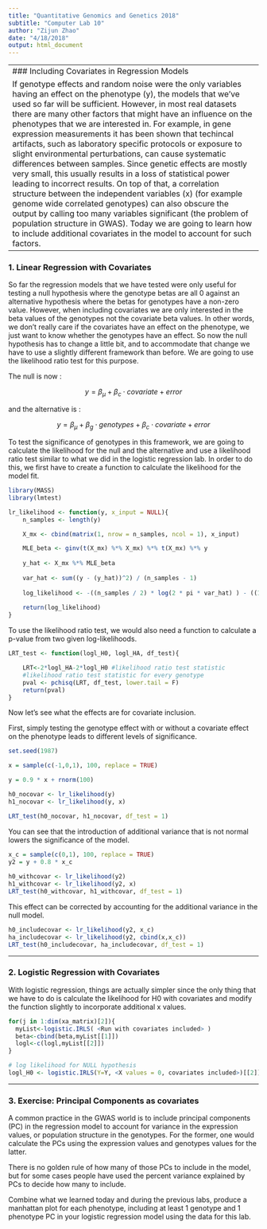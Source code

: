 ```yaml
---
title: "Quantitative Genomics and Genetics 2018"
subtitle: "Computer Lab 10"
author: "Zijun Zhao"
date: "4/18/2018"
output: html_document
---
```


--------------------------------------------------------------------------
### Including Covariates in Regression Models 

If genotype effects and random noise were the only variables having an effect on the phenotype (y), the models that we've used so far will be sufficient. However, in most real datasets there are many other factors that might have an influence on the phenotypes that we are interested in. For example, in gene expression measurements it has been shown that techincal artifacts, such as laboratory specific protocols or exposure to slight environmental perturbations, can cause systematic differences between samples. Since genetic effects are mostly very small, this usually results in a loss of statistical power leading to incorrect results. On top of that, a correlation structure between the independent variables (x) (for example genome wide correlated genotypes) can also obscure the output by calling too many variables significant (the problem of population structure in GWAS). Today we are going to learn how to include additional covariates in the model to account for such factors.

--------------------------------------------------------------------------

### 1. Linear Regression with Covariates

So far the regression models that we have tested were only useful for testing a null hypothesis where the genotype betas are all 0 against an alternative hypothesis where the betas for genotypes have a non-zero value. However, when including covariates we are only interested in the beta values of the genotypes not the covariate beta values. In other words, we don't really care if the covariates have an effect on the phenotype, we just want to know whether the genotypes have an effect. So now the null hypothesis has to change a little bit, and to accommodate that change we have to use a slightly different framework than before. We are going to use the likelihood ratio test for this purpose. 

The null is now :

$$y = \beta_\mu + \beta_c \cdot covariate + error$$

and the alternative is :

$$y = \beta_\mu + \beta_g \cdot genotypes + \beta_c \cdot covariate + error$$

To test the significance of genotypes in this framework, we are going to calculate the likelihood for the null and the alternative and use a likelihood ratio test similar to what we did in the logistic regression lab. In order to do this, we first have to create a function to calculate the likelihood for the model fit. 

```r

library(MASS)
library(lmtest)

lr_likelihood <- function(y, x_input = NULL){
    n_samples <- length(y)

    X_mx <- cbind(matrix(1, nrow = n_samples, ncol = 1), x_input)

    MLE_beta <- ginv(t(X_mx) %*% X_mx) %*% t(X_mx) %*% y
    
    y_hat <- X_mx %*% MLE_beta
    
    var_hat <- sum((y - (y_hat))^2) / (n_samples - 1)
    
    log_likelihood <- -((n_samples / 2) * log(2 * pi * var_hat) ) - ((1/ (2*var_hat)) * sum((y - (y_hat))^2))
    
    return(log_likelihood)
}
```

To use the likelihood ratio test, we would also need a function to calculate a p-value from two given log-likelihoods. 

```r

LRT_test <- function(logl_H0, logl_HA, df_test){

    LRT<-2*logl_HA-2*logl_H0 #likelihood ratio test statistic
    #likelihood ratio test statistic for every genotype
    pval <- pchisq(LRT, df_test, lower.tail = F)
    return(pval)
}

```

Now let's see what the effects are for covariate inclusion. 

First, simply testing the genotype effect with or without a covariate effect on the phenotype leads to different levels of significance. 

```r
set.seed(1987)

x = sample(c(-1,0,1), 100, replace = TRUE)

y = 0.9 * x + rnorm(100)

h0_nocovar <- lr_likelihood(y)
h1_nocovar <- lr_likelihood(y, x)

LRT_test(h0_nocovar, h1_nocovar, df_test = 1)
```

You can see that the introduction of additional variance that is not normal lowers the significance of the model.  

```r
x_c = sample(c(0,1), 100, replace = TRUE)
y2 = y + 0.8 * x_c 
  
h0_withcovar <- lr_likelihood(y2)
h1_withcovar <- lr_likelihood(y2, x)
LRT_test(h0_withcovar, h1_withcovar, df_test = 1)
```

This effect can be corrected by accounting for the additional variance in the null model.

```r
h0_includecovar <- lr_likelihood(y2, x_c)
ha_includecovar <- lr_likelihood(y2, cbind(x,x_c))
LRT_test(h0_includecovar, ha_includecovar, df_test = 1)
```

--------------------------------------------------------------------------

### 2. Logistic Regression with Covariates

With logistic regression, things are actually simpler since the only thing that we have to do is calculate the likelihood for H0 with covariates and modify the function slightly to incorporate additional x values. 

```r
for(j in 1:dim(xa_matrix)[2]){
  myList<-logistic.IRLS( <Run with covariates included> )
  beta<-cbind(beta,myList[[1]])
  logl<-c(logl,myList[[2]])
}

# log likelihood for NULL hypothesis
logl_H0 <- logistic.IRLS(Y=Y, <X values = 0, covariates included>)[[2]]


```


--------------------------------------------------------------------------

### 3. Exercise: Principal Components as covariates 

A common practice in the GWAS world is to include principal components (PC) in the regression model to account for variance in the expression values, or population structure in the genotypes. For the former, one would calculate the PCs using the expression values and genotypes values for the latter.  

There is no golden rule of how many of those PCs to include in the model, but for some cases people have used the percent variance explained by PCs to decide how many to include. 

Combine what we learned today and during the previous labs, produce a manhattan plot for each phenotype, including at least 1 genotype and 1 phenotype PC in your logistic regression model using the data for this lab.






